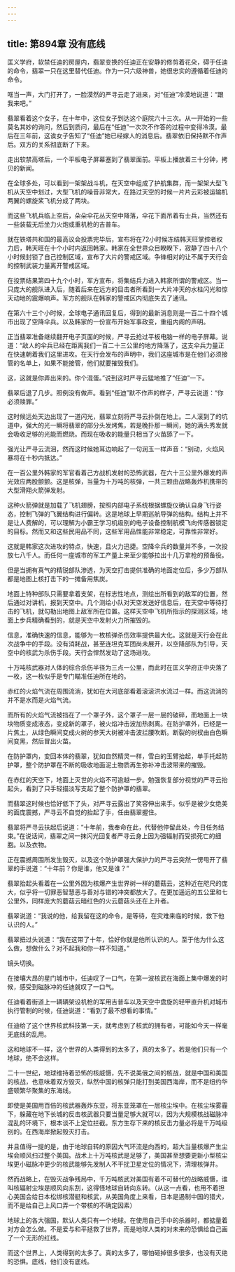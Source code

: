 ```yaml
---
---
---
```

title: 第894章 没有底线
---



匡义学府，软禁任迪的房屋内，翡翠变换的任迪正在安静的修剪着花朵，碍于任迪的命令，翡翠一只在这里替代任迪。作为一只六级神兽，她很忠实的遵循着任迪的命令。

哐当一声，大门打开了，一脸漠然的严寻云走了进来，对“任迪”冷漠地说道：“跟我来吧。”

翡翠看着这个女子，在十年中，这位女子到达这个庭院六十三次。从一开始的一些莫名其妙的询问，然后到质问，最后在“任迪”一次次不作答的过程中变得冷漠。最后在三年前，这诶女子告知了“任迪”她已经嫁人的消息后。翡翠依旧保持默不作声后。双方的关系彻底断了下来。

走出软禁高塔后，一个平板电子屏幕塞到了翡翠面前。平板上播放着三十分钟，拷贝的新闻。

在全球多处，可以看到一架架战斗机，在天空中组成了护航集群，而一架架大型飞机从天空中划过，大型飞机的噪音非常大，在路过天空的时候一片片云彩被运输机两翼的螺旋桨飞机分成了两块。

而这些飞机兵临上空后，朵朵伞花丛天空中降落，伞花下面吊着有士兵，当然还有一些装载无后坐力火炮或重机枪的吉普车。

就在铁塔共和国的最高议会投票完毕后，宣布将在72小时候冻结韩天旺掌控者权力后，韩天旺在十个小时内返回韩家。韩家在全世界众目睽睽下，寂静了四十八个小时候封锁了自己控制区域，宣布了大片的警戒区域。争锋相对的让不属于天行会的控制武装力量离开警戒区域。

在投票结果第四十九个小时，军方宣布，将集结兵力进入韩家所谓的警戒区。当一只庞大的舰队进入后，随着后来在远方的目击者所看到一大片冲天的水柱闪光和惊天动地的震爆响声。军方的舰队在韩家的警戒区内彻底失去了通讯。

在第六十三个小时候，全球电子通讯回复后，得到的最新消息则是一百二十四个城市出现了空降伞兵。以及韩家的一份宣布开始军事政变，重组内阁的声明。

正当翡翠准备继续翻开电子页面的时候，严寻云抢过平板电脑一样的电子屏幕。说道：“敌人的伞兵已经在距离我们一百二十三公里的地方降落了，这支伞兵力量正在快速朝着我们这里进攻。在天行会发布的声明中，我们这座城市是在他们必须接管的名单上，如果不能接管，他们就要摧毁我们。

这，这就是你弄出来的。你个混蛋。”说到这时严寻云猛地推了“任迪”一下。

翡翠后退了几步。照例没有做声。看到“任迪”默不作声的样子，严寻云说道：“你必须赎罪。”

这时候远处天边出现了一道闪光，翡翠立刻将严寻云扑倒在地上。二人滚到了的坑道中，强大的光一瞬将翡翠的部分头发烤焦，若是晚扑那一瞬间，她的满头秀发就会吸收足够的光能而燃烧。而现在吸收的能量只相当了火苗舔了一下。

强光让严寻云流泪，然而这时候她耳边响起了一句润玉一样声音：“别动，火焰风暴将在十秒内抵达。”

在一百公里外韩家的军官看着己方战机发射的恐怖武器，在六十三公里外爆发的声光效应两股颤颤。这是核弹，当量为十万吨的核弹，一共三颗由战略轰炸机携带的大型滑翔火箭弹发射。

这种火箭弹就是加载了飞机翅膀，按照内部电子系统根据螺旋仪确认自身飞行姿态，控制飞弹的飞翼结构进行偏转。这是地球上早期巡航导弹的结构。结构上并不是让人费解的，可以理解为小霸王学习机级别的电子设备控制航模飞向传感器锁定的目标。然而又和这些民用品不同，这些军用品性能非常稳定，可靠性非常好。

这就是韩家这次进攻的特点，快速，且火力迅捷。空降伞兵的数量并不多，一次投放七八千人。而任何一座城市的军工产量上来至少能够拉出十几万拿枪的预备役。

但是当拥有真气的精锐部队渗透，为天空打击提供准确的地面定位后，多少万部队都是地图上核打击下的一摊备用焦炭。

地面上特种部队只需要拿着支架，在标志性地点，测绘出所看到的敌军的位置，然后通过对讲机，报到天空中。几个测绘小队对天空发送好信息后，在天空中等待打击的飞机，就勾勒出地图上敌军所在位置。这样天空中飞机所指示的探测区域，地面上步兵精确看到的，就是天空中发射火力所摧毁的。

信息，准确快速的信息，能够为一枚核弹杀伤效率提供最大化。这就是天行会在此次战争中的手段。没有消耗战，甚至连坦克军团尚未展开，以空降部队为引导，天空中的核武为杀伤手段。天行会悍然发动了这场进攻。

十万吨核武器对人体的综合杀伤半径为三点一公里，而此时在匡义学府正中央落了一枚，这一枚似乎是专门瞄准任迪所在地的。

赤红的火焰气流在周围流淌，犹如在大河底部看着滚滚洪水流过一样。而这流淌的并不是水而是火焰气流。

而所有的火焰气流被挡在了一个罩子外，这个罩子一层一层的破碎，而地面上一块块物质变成液态，变成新的罩子，被火焰冲击波加热剥离。在防护罩外，已经是一片焦土，从绿色瞬间变成火树的参天大树被冲击波拦腰吹断。断裂的树杈由白色瞬间变黑，然后冒出火苗。

在防护罩内，变回本体的翡翠，犹如自然精灵一样，雪白的玉臂抬起，单手托起防护罩，整个防护罩在不断的吸收地面泥土物质再生弥补冲击波带来的摧毁。

在赤红的天空下，地面上灭世的火焰不可逾越一步。勉强恢复部分视觉的严寻云抬起头，看到了只手轻描淡写支起了整个防护罩的翡翠。

而翡翠这时候也恰好低下了头，对严寻云露出了笑容伸出来手。似乎是被少女绝美的面庞震撼，严寻云不自觉的抬起了手，任由翡翠握住。

翡翠将严寻云扶起后说道：“十年前，我奉命在此，代替他停留此处，今日任务结束。”在说话间，翡翠之间一抹闪光回复者严寻云身上因为强辐射而受损死亡的细胞。以及衣物。

正在震撼周围所发生毁灭，以及这个防护罩强大保护力的严寻云突然一愣甩开了翡翠的手说道：“十年前？你是谁，他又是谁？”

翡翠抬起头看着在一公里外因为核爆产生世界树一样的蘑菇云，这种近在咫尺的庞大，似乎将一切罪恶智慧恶与善对与错的冲突都放大了。在更加遥远的五公里和七公里外，同样庞大的蘑菇云暗红色的火云蘑菇头还在上升者。

翡翠说道：“我说的他，给我留在这的命令，是等待，在灾难来临的时候，救下他认识的人。”

翡翠扭过头说道：“我在这带了十年，恰好你就是他所认识的人。至于他为什么这么做，想做什么？对不起我和你一样不知道。”

镜头切换。

在接壤大昂的星门城市中，任迪叹了一口气，在第一波核武在海面上集中爆发的时候，感受到磁脉冲的任迪就叹了一口气。

任迪看着街道上一辆辆架设机枪的军用吉普车以及天空中盘旋的轻甲直升机对城市执行管制的时候，任迪说道：“看到了最不想看的事情。”

任迪给了这个世界核武科技第一天，就考虑到了核武的拥有者，可能如今天一样毫无底线的乱用。

这和地球不一样，这个世界的人类得到的太多了，真的太多了。若是他们只有一个地球，绝不会这样。

二十一世纪，地球维持着恐怖的核威慑，先不说美俄之间的核战，就是中国和美国的核战，也意味着双方毁灭，纵然中国的核弹只能打到美国西海岸，而不是纽约华盛顿繁华聚集的东海线。

即使是美国用百倍的核武器轰炸东亚，将东亚笼罩在一层核尘埃中。在核尘埃雾霾下，躲藏在地下长城的反击核武器只要当量足够大就可以，因为大规模核战磁脉冲混乱的环境下，根本谈不上定位拦截。东方生存下来的核反击力量必将是千万吨级别的。在西海岸掀起毁灭打击。

并且值得一提的是，由于地球自转的原因大气环流是向西的，超大当量核爆产生尘埃会顺风扫过整个美国。战术上十万吨核武是足够了，美国甚至想要更新小型核尘埃更小磁脉冲更少的核武能够先发制人不干扰卫星定位的情况下，清理核弹井。

然而战略上，在毁灭战争残局中，千万吨核武对美国有着不可替代的战略威慑，谁叫核辐射尘埃是顺风向东刮，这得怪地球自转向东转。（从这一点看，也用不着担心美国会给日本松绑核潜艇和核武，从美国角度上来看，日本是遏制中国的猎犬，而不是给自己上风口弄一个带核的不确定因素）

地球上的各大强国，默认人类只有一个地球。在使用自己手中的杀器时，都掂量着对方会怎么做。不是爱与和平拯救了世界，而是地球人类的对未来的恐惧给自己画了一个无形的红线。

而这个世界上，人类得到的太多了。真的太多了，哪怕砸掉很多很多，也没有灭绝的恐惧。底线，他们没有底线。